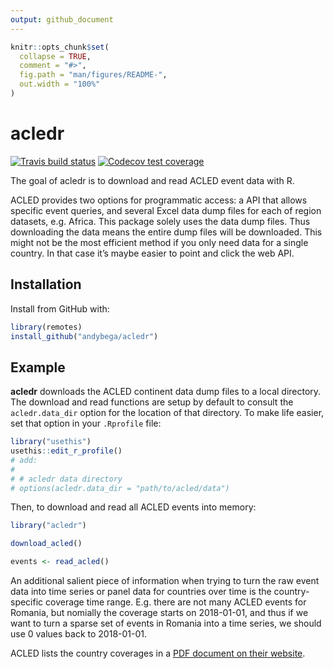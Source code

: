 ```yaml
---
output: github_document
---
```


<!-- README.md is generated from README.Rmd. Please edit that file -->

```r
knitr::opts_chunk$set(
  collapse = TRUE,
  comment = "#>",
  fig.path = "man/figures/README-",
  out.width = "100%"
)
```

# acledr

<!-- badges: start -->
[![Travis build status](https://travis-ci.com/andybega/acledr.svg?branch=master)](https://travis-ci.com/andybega/acledr)
[![Codecov test coverage](https://codecov.io/gh/andybega/acledr/branch/master/graph/badge.svg)](https://codecov.io/gh/andybega/acledr?branch=master)
<!-- badges: end -->

The goal of acledr is to download and read ACLED event data with R. 

ACLED provides two options for programmatic access: a API that allows specific event queries, and several Excel data dump files for each of region datasets, e.g. Africa. This package solely uses the data dump files. Thus downloading the data means the entire dump files will be downloaded. This might not be the most efficient method if you only need data for a single country. In that case it's maybe easier to point and click the web API. 

## Installation

Install from GitHub with:

```r
library(remotes)
install_github("andybega/acledr")
```

<!--
You can install the released version of acledr from [CRAN](https://CRAN.R-project.org) with:

``` r
install.packages("acledr")
```
-->

## Example

**acledr** downloads the ACLED continent data dump files to a local directory. The download and read functions are setup by default to consult the `acledr.data_dir` option for the location of that directory. To make life easier, set that option in your `.Rprofile` file:

```r
library("usethis")
usethis::edit_r_profile()
# add:
#
# # acledr data directory
# options(acledr.data_dir = "path/to/acled/data")
```

Then, to download and read all ACLED events into memory:

```r
library("acledr")

download_acled()

events <- read_acled()
```

An additional salient piece of information when trying to turn the raw event data into time series or panel data for countries over time is the country-specific coverage time range. E.g. there are not many ACLED events for Romania, but nomially the coverage starts on 2018-01-01, and thus if we want to turn a sparse set of events in Romania into a time series, we should use 0 values back to 2018-01-01. 

ACLED lists the country coverages in a [PDF document on their website](https://www.acleddata.com/wp-content/uploads/dlm_uploads/2018/02/Country-and-Time-Period-coverage_updatedJune2019-1.pdf). 


